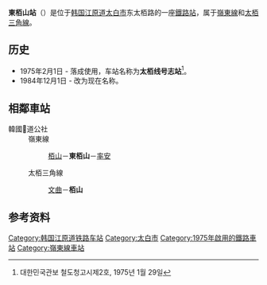 {{朝鮮半島車站資訊
|公司色 = #0066b3
|文字色 = 
|站名 = 東栢山站<br />{{lang|en|Dongbaeksan}}
|圖片 =Korail Yeongdong Line Dongbaeksan Station2.JPG
|pxl = 
|圖片說明 =车站站舍
|車站編號 = 
|前一站1 = [[栢山站_(韓国)|栢山]]
|前一站距離1 = 1.8
|後一站距離1 = 10.0
|後一站1 = [[率安站|率安]]
|距離1 =93.1
|起點站1 = [[荣州站|荣州]]
|所屬路線1 = [[嶺東線|嶺東線]]
|前一站2 = [[文曲站|文曲]]
|前一站距離2 = 5.8
|後一站距離2 = 
|後一站2 = 
|距離2 =5.8
|起點站2 = [[文曲站|文曲]]
|所屬路線2 = [[太栢三角線|太栢三角線]]
|諺文 = 동백산역
|朝鮮漢字 = 東栢山驛
|文觀部式 =Dongbaeksan-yeok 
|馬-賴式 =
|副站名 = 
|停站路線數 = 2
|所屬公司 = [[韩国铁道公社|韩国铁道公社]]
|所在地 =[[江原道_(韩国)|江原道]][[太白市|太白市]]东太栢路984
|車站構造 = 地面車站
|月台配置 = 1面2线
|啟用年月日 =1975年2月1日
|廢站年月日 = 
|上下車人次 =
|統計年度 =
|轉車 = 
|備註 = 
|全寬備註 = 
}}

'''東栢山站'''（{{kor|諺=동백산역|漢=東栢山驛|羅=Dongbaeksan yeok|f=y}}）是位于[[韩国|韩国]][[江原道_(韩国)|江原道]][[太白市|太白市]]东太栢路的一座[[鐵路站|鐵路站]]，属于[[嶺東線|嶺東線]]和[[太栢三角線|太栢三角線]]。

== 历史 ==
*1975年2月1日 - 落成使用，车站名称为'''太栢线号志站'''<ref>대한민국관보 철도청고시제2호, 1975년 1월 29일</ref>。
*1984年12月1日 - 改为现在名称。

== 相鄰車站 ==
;韓國道公社
:嶺東線
::[[栢山站_(韓國)|栢山]]－'''東栢山'''－[[率安站|率安]]
:太栢三角線
::[[文曲站|文曲]]－'''栢山'''

== 参考资料 ==
{{reflist}}

{{岭东线}}
{{太栢三角線}}
{{无穷花号}}

[[Category:韩国江原道铁路车站|Category:韩国江原道铁路车站]]
[[Category:太白市|Category:太白市]]
[[Category:1975年啟用的鐵路車站|Category:1975年啟用的鐵路車站]]
[[Category:嶺東線車站|Category:嶺東線車站]]